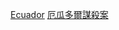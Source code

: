 {{Catnav|頁面分類|人物|各國人物|各國謀殺案受害者}}
{{Catnav|頁面分類|人物|逝世|特殊原因逝世者|謀殺受害者|各國謀殺案受害者}}
{{Catnav|頁面分類|社會|社會問題|犯罪|謀殺|謀殺受害者|各國謀殺案受害者}}
{{Catnav|頁面分類|社會|社會問題|犯罪|謀殺|各國謀殺案|厄瓜多爾謀殺案}}
{{Catnav|頁面分類|社會科學|社會學|刑事學|犯罪|謀殺|各國謀殺案|厄瓜多爾謀殺案}}
{{Catnav|頁面分類|社會科學|心理學|行為|犯罪|謀殺|各國謀殺案|厄瓜多爾謀殺案}}

[[Category:各國謀殺案受害者|Ecuador]]
[[Category:厄瓜多爾謀殺案|]]